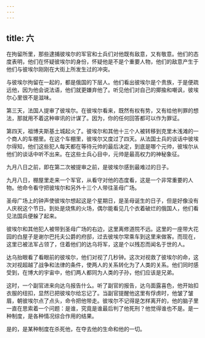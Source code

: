 ```yaml
---
---
---
```

title: 六
---



在拘留所里，那些逮捕彼埃尔的军官和士兵们对他既有敌意，又有敬意。他们的态度表明，他们在怀疑彼埃尔的身份，怀疑他是不是个重要人物，他们的敌意产生于他们与彼埃尔刚刚在大街上所发生过的冲突。

与彼埃尔拘留在一起的，都是俄国的下层人。他们看出彼埃尔是个贵族，于是便疏远他，因为他会说法语，他们就更嫌弃他了。听见他们对自己的揶揄和嘲讽，彼埃尔心里很不是滋味。

第三天，法国人提审了彼埃尔。在彼埃尔看来，既然有权有势，又有给他判罪的想法，那就用不着这种审讯的计谋了。因为，你的任何回答都可以作为罪证。

第四天，祖博夫斯基土城起火了。彼埃尔和其他十三个人被转移到克里木浅滩的一个商人的车棚里。在这个车棚里，彼埃尔又度过了四天。从法国士兵的谈话中彼埃尔得知，他们这些犯人每天都在等待元帅的最后决定，到底是哪个元帅，彼埃尔从他们的谈话中听不出来。在这些士兵心目中，元帅是最高权力的神秘象征。

九月八日之前，即在第二次被提审之前，是彼埃尔感到最难过的日子。

九月八日，棚屋里走来一个军官，从看守对他的态度看，这是一个非常重要的人物。他命令看守把彼埃尔和另外十三个人带往圣母广场。

圣母广场上的钟声使彼埃尔想起这是个星期日，是圣母诞生的日子，但是好像没有人庆祝这个节日。到处是烧焦的火场，偶尔能看见几个衣着破烂的俄国人，他们看见法国兵便躲了起来。

彼埃尔和其他犯人被带到圣母广场的右边，这里离修道院不远。这里的一座带大花园的白屋子是谢尔巴托夫公爵的府邸，过去彼埃尔常乘车到这里来做客。而现在，这里已被法军占领了，住着他们的达乌将军，这是个以残忍而闻名于世的人。

达乌抬眼看了看眼前的彼埃尔，他们对视了几秒钟。这次对视救了彼埃尔的命，这次对视超越了战争和法律的条件，使两人的关系转化为了人类的关系。他们同时感受到，在博大的宇宙中，他们两人都同为人类的子孙，他们应该是兄弟。

这时，一个副官进来向达乌报告什么。听了副官的报告，达乌面露喜色，他开始扣衣服的纽扣，显然已把彼埃尔给忘记了。当副官提醒他这里有俘虏时，他皱了皱眉，朝彼埃尔点了点头，命令把他带走。彼埃尔不记得是怎样离开的，他的脑子里一直在思索着一个问题：是谁，究竟是谁最后判了他死刑？他觉得谁也不是。是一种制度，是各种情况综合作用的结果。

是的，是某种制度在杀死他，在夺去他的生命和他的一切。
